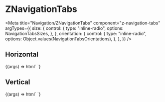 
# ZNavigationTabs

<Meta
  title="Navigation/ZNavigationTabs"
  component="z-navigation-tabs"
  argTypes={{
    size: {
      control: {
        type: "inline-radio",
        options: NavigationTabsSizes,
      },
    },
    orientation: {
      control: {
        type: "inline-radio",
        options: Object.values(NavigationTabsOrientations),
      },
    },
  }}
/>

## Horizontal

<Canvas>
  <Story
    name="z-navigation-tabs horizontal"
    args={{
      orientation: NavigationTabsOrientations.horizontal,
      size: NavigationTabsSizes.big,
    }}
    parameters={{
      controls: {
        exclude: ["orientation"],
      },
    }}
  >
    {(args) => html`
      <z-navigation-tabs
        orientation=${args.orientation}
        size=${args.size}
      >
        <z-navigation-tab
          icon="house"
          label="Home"
        ></z-navigation-tab>
        <z-navigation-tab
          icon="map"
          label="Maps"
        ></z-navigation-tab>
        <z-navigation-tab
          icon="download"
          label="Download"
          disabled
        ></z-navigation-tab>
        <z-navigation-tab
          icon="user-avatar"
          label="Users"
        ></z-navigation-tab>
        <z-navigation-tab
          icon="artist"
          label="Artisti"
        ></z-navigation-tab>
        <z-navigation-tab-link
          href="https://www.google.com"
          icon="arrow-quad-north-east"
          label="External link"
          target="_blank"
          htmlTitle="Go to Google"
        ></z-navigation-tab-link>
      </z-navigation-tabs>
    `}
  </Story>
</Canvas>

## Vertical

<Canvas>
  <Story
    name="z-navigation-tabs vertical"
    args={{
      orientation: NavigationTabsOrientations.vertical,
      size: NavigationTabsSizes.big,
    }}
    parameters={{
      controls: {
        exclude: ["orientation", "size"],
      },
    }}
  >
    {(args) => html`
      <z-navigation-tabs orientation=${args.orientation}>
        <z-navigation-tab
          icon="house"
          label="Home"
        ></z-navigation-tab>
        <z-navigation-tab
          icon="map"
          label="Maps"
        ></z-navigation-tab>
        <z-navigation-tab
          icon="download"
          label="Download"
          disabled
        ></z-navigation-tab>
        <z-navigation-tab
          icon="user-avatar"
          label="Users"
        ></z-navigation-tab>
        <z-navigation-tab
          icon="artist"
          label="Artisti"
        ></z-navigation-tab>
        <z-navigation-tab-link
          href="https://www.google.com"
          icon="arrow-quad-north-east"
          label="External link"
          target="_blank"
          htmlTitle="Go to Google"
        ></z-navigation-tab-link>
      </z-navigation-tabs>
    `}
  </Story>
</Canvas>

<ArgsTable of="z-navigation-tabs" />
